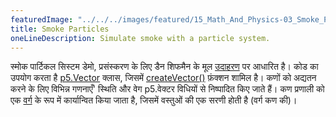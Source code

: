 ```yaml
---
featuredImage: "../../../images/featured/15_Math_And_Physics-03_Smoke_Particle_System-thumbnail.png"
title: Smoke Particles
oneLineDescription: Simulate smoke with a particle system.
---
```



स्मोक पार्टिकल सिस्टम डेमो, प्रसंस्करण के लिए डैन शिफमैन के मूल <a href="https://natureofcode.com/book/chapter-4-particle-systems/">उदाहरण</a> पर आधारित है। कोड का उपयोग करता है
<a href='https://p5js.org/reference/#/p5.Vector'>p5.Vector</a>
क्लास, जिसमें <a href='https://p5js.org/reference/#/p5/createVector'>createVector()</a> फ़ंक्शन शामिल है। कणों को अद्यतन करने के लिए विभिन्न गणनाएँ'
स्थिति और वेग p5.वेक्टर विधियों से निष्पादित किए जाते हैं। कण प्रणाली को एक <a href='https://p5js.org/reference/#/p5/class'>वर्ग</a> के रूप में कार्यान्वित किया जाता है, जिसमें वस्तुओं की एक सरणी होती है (वर्ग कण की)।